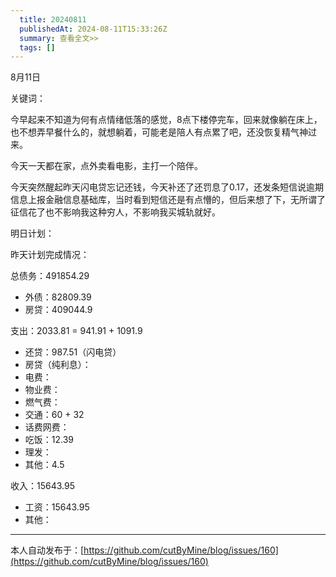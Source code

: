 ```yaml
---
  title: 20240811
  publishedAt: 2024-08-11T15:33:26Z
  summary: 查看全文>>
  tags: []
---
```


8月11日 

关键词：

今早起来不知道为何有点情绪低落的感觉，8点下楼停完车，回来就像躺在床上，也不想弄早餐什么的，就想躺着，可能老是陪人有点累了吧，还没恢复精气神过来。

今天一天都在家，点外卖看电影，主打一个陪伴。

今天突然醒起昨天闪电贷忘记还钱，今天补还了还罚息了0.17，还发条短信说逾期信息上报金融信息基础库，当时看到短信还是有点懵的，但后来想了下，无所谓了征信花了也不影响我这种穷人，不影响我买城轨就好。

明日计划：

昨天计划完成情况：

总债务：491854.29
- 外债：82809.39
- 房贷：409044.9

支出：2033.81 = 941.91 + 1091.9
- 还贷：987.51（闪电贷）
- 房贷（纯利息）：
- 电费：
- 物业费：
- 燃气费：
- 交通：60 + 32
- 话费网费：
- 吃饭：12.39
- 理发：
- 其他：4.5

收入：15643.95
- 工资：15643.95
- 其他：


---
本人自动发布于：[https://github.com/cutByMine/blog/issues/160](https://github.com/cutByMine/blog/issues/160)
